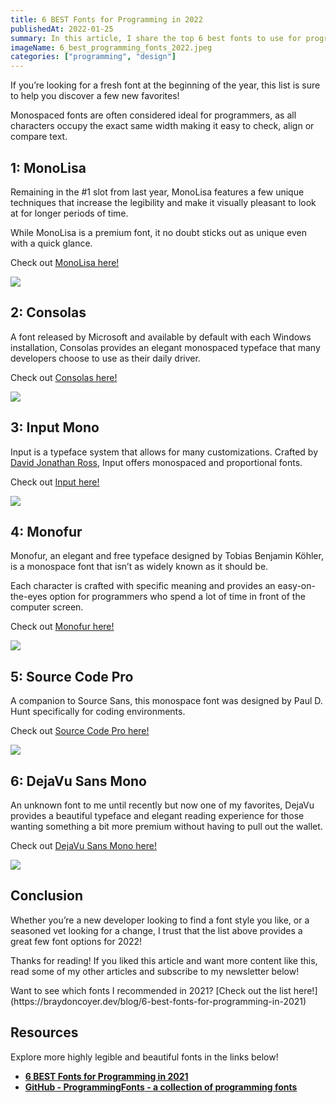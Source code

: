 ```yaml
---
title: 6 BEST Fonts for Programming in 2022
publishedAt: 2022-01-25
summary: In this article, I share the top 6 best fonts to use for programming in 2022!
imageName: 6_best_programming_fonts_2022.jpeg
categories: ["programming", "design"]
---
```


If you’re looking for a fresh font at the beginning of the year, this list is sure to help you discover a few new favorites!

Monospaced fonts are often considered ideal for programmers, as all characters occupy the exact same width making it easy to check, align or compare text.

## 1: MonoLisa

Remaining in the #1 slot from last year, MonoLisa features a few unique techniques that increase the legibility and make it visually pleasant to look at for longer periods of time.

While MonoLisa is a premium font, it no doubt sticks out as unique even with a quick glance.

Check out [MonoLisa here!](https://www.monolisa.dev)

![](https://res.cloudinary.com/braydoncoyer/image/upload/v1641330992/monolisa-01_jpbvaa.png)

## 2: Consolas

A font released by Microsoft and available by default with each Windows installation, Consolas provides an elegant monospaced typeface that many developers choose to use as their daily driver.

Check out [Consolas here!](https://docs.microsoft.com/en-us/typography/font-list/consolas)

![](https://res.cloudinary.com/braydoncoyer/image/upload/v1641330992/consolas-01_fz61lo.png)

## 3: Input Mono

Input is a typeface system that allows for many customizations. Crafted by [David Jonathan Ross](https://djr.com), Input offers monospaced and proportional fonts.

Check out [Input here!](https://input.djr.com)

![](https://res.cloudinary.com/braydoncoyer/image/upload/v1641330992/inputMono-01_vqlfvs.png)

## 4: Monofur

Monofur, an elegant and free typeface designed by Tobias Benjamin Köhler, is a monospace font that isn’t as widely known as it should be.

Each character is crafted with specific meaning and provides an easy-on-the-eyes option for programmers who spend a lot of time in front of the computer screen.

Check out [Monofur here!](https://www.dafont.com/monofur.font)

![](https://res.cloudinary.com/braydoncoyer/image/upload/v1641330993/monofur-01_zhqjs0.png)

## 5: Source Code Pro

A companion to Source Sans, this monospace font was designed by Paul D. Hunt specifically for coding environments.

Check out [Source Code Pro here!](https://fonts.google.com/specimen/Source+Code+Pro#standard-styles)

![](https://res.cloudinary.com/braydoncoyer/image/upload/v1641330993/sourcecodepro-01_dksdc8.png)

## 6: DejaVu Sans Mono

An unknown font to me until recently but now one of my favorites, DejaVu provides a beautiful typeface and elegant reading experience for those wanting something a bit more premium without having to pull out the wallet.

Check out [DejaVu Sans Mono here!](https://dejavu-fonts.github.io)

![](https://res.cloudinary.com/braydoncoyer/image/upload/v1641330992/dejavu-01_k74dbm.png)

## Conclusion

Whether you’re a new developer looking to find a font style you like, or a seasoned vet looking for a change, I trust that the list above provides a great few font options for 2022!

Thanks for reading! If you liked this article and want more content like this, read some of my other articles and subscribe to my newsletter below!

<Thoughtquote>
  Want to see which fonts I recommended in 2021? [Check out the list
  here!](https://braydoncoyer.dev/blog/6-best-fonts-for-programming-in-2021)
</Thoughtquote>

## Resources

Explore more highly legible and beautiful fonts in the links below!

- [**6 BEST Fonts for Programming in 2021**](https://braydoncoyer.dev/blog/6-best-fonts-for-programming-in-2021)
- [**GitHub - ProgrammingFonts - a collection of programming fonts**](https://github.com/ProgrammingFonts/ProgrammingFonts)
